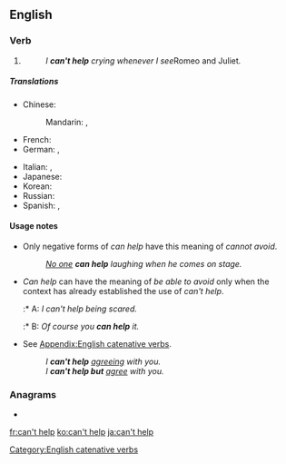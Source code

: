 ==English==

===Verb===
{{head|en|verb}}

# {{l|en|Not be able to [[avoid]] a situation, or [[stop]] something from happening.}}
#: ''I '''can't help''' crying whenever I see ''Romeo and Juliet''.''

=====Translations=====
{{trans-top|not be able to avoid something}}
* Chinese:
*: Mandarin: {{t+|cmn|忍不住|tr=rěnbuzhù|sc=Hani}}, {{t+|cmn|不禁|tr=bùjīn|sc=Hani}}
* French: {{t|fr|ne pouvoir s'empêcher de}}
* German: {{t|de|nicht umhin können}}, {{t|de|nich lassen können}}
{{trans-mid}}
* Italian: {{t|it|non poter fare a meno di}}, {{t|it|non potere fare a meno di}}
* Japanese: {{t|ja|しないではいられない|tr=...shinaide-wa irarenai|alt=...しないではいられない|sc=Jpan}}
* Korean: {{t|ko|할 리가 없다|alt=...할 리가 없다|sc=Kore}}
* Russian: {{t|ru|не мочь не|sc=Cyrl}}
* Spanish: {{t|es|no poder evitar de}}, {{t|es|no poder dejar de}}
{{trans-bottom}}

====Usage notes====
* Only negative forms of ''can help'' have this meaning of ''cannot avoid''.
*: ''<u>No one</u> '''can help''' laughing when he comes on stage.''
* ''Can help'' can have the meaning of ''be able to avoid'' only when the context has already established the use of ''can't help''.
*:* A: ''I can't help being scared.''
*:* B: ''Of course you '''can help''' it.''
* {{l|en|This is a [[catenative]] verb that takes the [[gerund]] or, with '''''[[but]]''''', the [[bare infinitive]].}} See [[Appendix:English catenative verbs]].
*: ''I '''can't help''' <u>agreeing</u> with you.''
*: ''I '''can't help but''' <u>agree</u> with you.''

===Anagrams===
* {{l|en|planchet}}

[[Category:English catenative verbs]]

[[fr:can't help]]
[[ko:can't help]]
[[ja:can't help]]